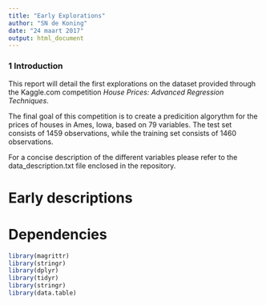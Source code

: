 ```yaml
---
title: "Early Explorations"
author: "SN de Koning"
date: "24 maart 2017"
output: html_document
---
```


### 1 Introduction

This report will detail the first explorations on the dataset provided through the Kaggle.com competition *House Prices: Advanced Regression Techniques*. 

The final goal of this competition is to create a predicition algorythm for the prices of houses in Ames, Iowa, based on 79 variables. The test set consists of 1459 observations, while the training set consists of 1460 observations. 

For a concise description of the different variables please refer to the data_description.txt file enclosed in the repository.

# Early descriptions

# Dependencies

```r

library(magrittr)
library(stringr)
library(dplyr)
library(tidyr)
library(stringr)
library(data.table)

```

